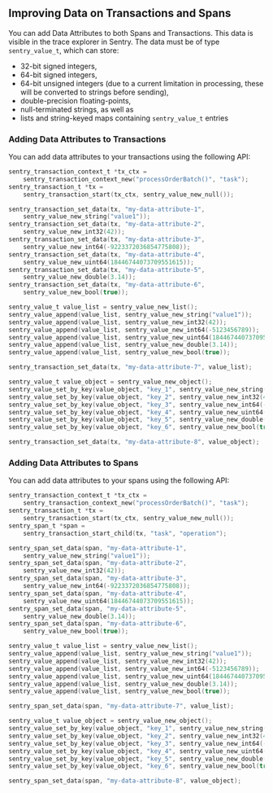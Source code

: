 ## Improving Data on Transactions and Spans
You can add Data Attributes to both Spans and Transactions. This data is visible in the trace explorer in Sentry.
The data must be of type `sentry_value_t`, which can store:
* 32-bit signed integers,
* 64-bit signed integers,
* 64-bit unsigned integers (due to a current limitation in processing, these will be converted to strings before sending),
* double-precision floating-points,
* null-terminated strings, as well as
* lists and string-keyed maps containing `sentry_value_t` entries

### Adding Data Attributes to Transactions

You can add data attributes to your transactions using the following API:

```c
sentry_transaction_context_t *tx_ctx =
    sentry_transaction_context_new("processOrderBatch()", "task");
sentry_transaction_t *tx =
    sentry_transaction_start(tx_ctx, sentry_value_new_null());

sentry_transaction_set_data(tx, "my-data-attribute-1",
    sentry_value_new_string("value1"));
sentry_transaction_set_data(tx, "my-data-attribute-2",
    sentry_value_new_int32(42));
sentry_transaction_set_data(tx, "my-data-attribute-3",
    sentry_value_new_int64(-9223372036854775808));
sentry_transaction_set_data(tx, "my-data-attribute-4",
    sentry_value_new_uint64(18446744073709551615));
sentry_transaction_set_data(tx, "my-data-attribute-5",
    sentry_value_new_double(3.14));
sentry_transaction_set_data(tx, "my-data-attribute-6",
    sentry_value_new_bool(true));

sentry_value_t value_list = sentry_value_new_list();
sentry_value_append(value_list, sentry_value_new_string("value1"));
sentry_value_append(value_list, sentry_value_new_int32(42));
sentry_value_append(value_list, sentry_value_new_int64(-5123456789));
sentry_value_append(value_list, sentry_value_new_uint64(18446744073709551615));
sentry_value_append(value_list, sentry_value_new_double(3.14));
sentry_value_append(value_list, sentry_value_new_bool(true));

sentry_transaction_set_data(tx, "my-data-attribute-7", value_list);

sentry_value_t value_object = sentry_value_new_object();
sentry_value_set_by_key(value_object, "key_1", sentry_value_new_string("value1"));
sentry_value_set_by_key(value_object, "key_2", sentry_value_new_int32(42));
sentry_value_set_by_key(value_object, "key_3", sentry_value_new_int64(-5123456789));
sentry_value_set_by_key(value_object, "key_4", sentry_value_new_uint64(18446744073709551615));
sentry_value_set_by_key(value_object, "key_5", sentry_value_new_double(3.14));
sentry_value_set_by_key(value_object, "key_6", sentry_value_new_bool(true));

sentry_transaction_set_data(tx, "my-data-attribute-8", value_object);
```

### Adding Data Attributes to Spans

You can add data attributes to your spans using the following API:

```c
sentry_transaction_context_t *tx_ctx =
    sentry_transaction_context_new("processOrderBatch()", "task");
sentry_transaction_t *tx =
    sentry_transaction_start(tx_ctx, sentry_value_new_null());
sentry_span_t *span =
    sentry_transaction_start_child(tx, "task", "operation");

sentry_span_set_data(span, "my-data-attribute-1",
    sentry_value_new_string("value1"));
sentry_span_set_data(span, "my-data-attribute-2",
    sentry_value_new_int32(42));
sentry_span_set_data(span, "my-data-attribute-3",
    sentry_value_new_int64(-9223372036854775808));
sentry_span_set_data(span, "my-data-attribute-4",
    sentry_value_new_uint64(18446744073709551615));
sentry_span_set_data(span, "my-data-attribute-5",
    sentry_value_new_double(3.14));
sentry_span_set_data(span, "my-data-attribute-6",
    sentry_value_new_bool(true));

sentry_value_t value_list = sentry_value_new_list();
sentry_value_append(value_list, sentry_value_new_string("value1"));
sentry_value_append(value_list, sentry_value_new_int32(42));
sentry_value_append(value_list, sentry_value_new_int64(-5123456789));
sentry_value_append(value_list, sentry_value_new_uint64(18446744073709551615));
sentry_value_append(value_list, sentry_value_new_double(3.14));
sentry_value_append(value_list, sentry_value_new_bool(true));

sentry_span_set_data(span, "my-data-attribute-7", value_list);

sentry_value_t value_object = sentry_value_new_object();
sentry_value_set_by_key(value_object, "key_1", sentry_value_new_string("value1"));
sentry_value_set_by_key(value_object, "key_2", sentry_value_new_int32(42));
sentry_value_set_by_key(value_object, "key_3", sentry_value_new_int64(-5123456789));
sentry_value_set_by_key(value_object, "key_4", sentry_value_new_uint64(18446744073709551615));
sentry_value_set_by_key(value_object, "key_5", sentry_value_new_double(3.14));
sentry_value_set_by_key(value_object, "key_6", sentry_value_new_bool(true));

sentry_span_set_data(span, "my-data-attribute-8", value_object);
```
